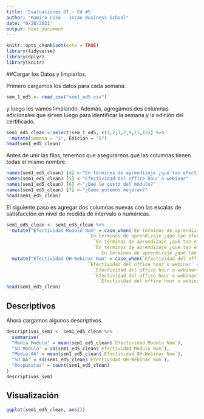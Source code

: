 ```yaml
---
title: 'Evaluaciones DT - Ed #5'
author: "Ramiro Casó - Incae Business School"
date: "6/28/2021"
output: html_document
---
```



```r
knitr::opts_chunk$set(echo = TRUE)
library(tidyverse)
library(dplyr)
library(knitr)
```

##Cargar los Datos y limpiarlos.  

Primero cargamos los datos para cada semana.
```r
sem_1_ed5 <- read_csv("sem1_ed5.csv")
```

y luego los vamos limpiando. Además, agregamos dos columnas adicionales que sirven luego para identificar la semana y la edición del certificado. 


```r
sem1_ed5_clean <-select(sem_1_ed5, c(1,2,3,7,9,11,13)) %>% 
  mutate(Semana = "1", Edición = "5")
head(sem1_ed5_clean)
```

Antes de unir las filas, tenemos que asegurarnos que las columnas tienen todas el mismo nombre. 

```r
names(sem1_ed5_clean) [4] <-"En términos de aprendizaje ¿qué tan efectivo fue este módulo?" 
names(sem1_ed5_clean) [5] <-"Efectividad del office hour o webinar" 
names(sem1_ed5_clean) [6] <-"¿Qué le gustó del módulo?" 
names(sem1_ed5_clean) [7] <-"¿Cómo podemos mejorar?" 
head(sem1_ed5_clean)
```

El siguiente paso es agregar dos columnas nuevas con las escalas de satisfacción en nivel de medida de intervalo o numéricas. 

```r
sem1_ed5_clean <- sem1_ed5_clean %>% 
  mutate("Efectividad Modulo Num" = case_when(`En términos de aprendizaje ¿qué tan efectivo fue este módulo?` == "Muy efectivo" ~ 5,
                              `En términos de aprendizaje ¿qué tan efectivo fue este módulo?` == "Efectivo" ~ 4,
                                `En términos de aprendizaje ¿qué tan efectivo fue este módulo?` == "Neutral" ~ 3,
                                `En términos de aprendizaje ¿qué tan efectivo fue este módulo?` == "Inefectivo" ~ 2,
                                  `En términos de aprendizaje ¿qué tan efectivo fue este módulo?` == "Muy inefectivo" ~ 1)) %>%
  mutate("Efectividad OH-Webinar Num" = case_when(`Efectividad del office hour o webinar` == "Muy efectivo" ~ 5,
                              `Efectividad del office hour o webinar` == "Efectivo" ~ 4,
                                `Efectividad del office hour o webinar` == "Neutral" ~ 3,
                                `Efectividad del office hour o webinar` == "Inefectivo" ~ 2,
                                  `Efectividad del office hour o webinar` == "Muy inefectivo" ~ 1))
head(sem1_ed5_clean)
```

## Descriptivos

Ahora cargamos algunos descriptivos. 

```r
descriptivos_sem1 <- sem1_ed5_clean %>% 
  summarise(
  "Media Modulo" = mean(sem1_ed5_clean$`Efectividad Modulo Num`),
  "SD Modulo" = sd(sem1_ed5_clean$`Efectividad Modulo Num`),
  "Media AA" = mean(sem1_ed5_clean$`Efectividad OH-Webinar Num`),
  "SD AA" = sd(sem1_ed5_clean$`Efectividad OH-Webinar Num`),
  "Respuestas" = count(sem1_ed5_clean)
)
descriptivos_sem1
```

## Visualización

```r
ggplot(sem1_ed5_clean, aes())
```

